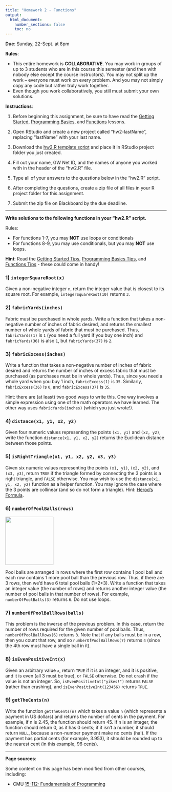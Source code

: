 ```yaml
---
title: "Homework 2 - Functions"
output:
  html_document:
    number_sections: false
    toc: no
---
```


**Due**: Sunday, 22-Sept. at 8pm

**Rules**:

- This entire homework is **COLLABORATIVE**. You may work in groups of up to 3 students who are in this course this semester (and then with nobody else except the course instructors). You may not split up the work -- everyone must work on every problem. And you may not simply copy any code but rather truly work together.
- Even though you work collaboratively, you still must submit your own solutions.

**Instructions**:

1) Before beginning this assignment, be sure to have read the [Getting Started](L1.2-getting-started.html), [Programming Basics](L1.3-programming-basics.html), and [Functions](L3.1-functions.html) lessons.

2) Open RStudio and create a new project called "hw2-lastName", replacing "lastName" with your last name.

3) Download the [hw2.R template script](https://github.com/emse6574-gwu/2019-Fall/raw/gh-pages/hw/hw2-template.R){target="_blank"} and place it in RStudio project folder you just created.

4) Fill out your name, GW Net ID, and the names of anyone you worked with in the header of the "hw2.R" file.

5) Type all of your answers to the questions below in the "hw2.R" script.

6) After completing the questions, create a zip file of all files in your R project folder for this assignment.

7) Submit the zip file on Blackboard by the due deadline.

---

**Write solutions to the following functions in your "hw2.R" script.**

Rules:

- For functions 1-7, you may **NOT** use loops or conditionals
- For functions 8-9, you may use conditionals, but you may **NOT** use loops.

**Hint**: Read the [Getting Started Tips](L1.2-getting-started.html#tips), [Programming Basics Tips](L1.3-programming-basics.html#tips), and [Functions Tips](L3.1-functions.html#tips) - these could come in handy!

### 1) `integerSquareRoot(x)`

Given a non-negative integer `n`, return the integer value that is closest to its square root. For example, `integerSquareRoot(10)` returns `3`.

### 2) `fabricYards(inches)`

Fabric must be purchased in whole yards. Write a function that takes a non-negative number of inches of fabric desired, and returns the smallest number of whole yards of fabric that must be purchased.  Thus, `fabricYards(1)` is `1` (you need a full yard if you buy one inch) and `fabricYards(36)` is also `1`, but `fabricYards(37)` is `2`.

### 3) `fabricExcess(inches)`

Write a function that takes a non-negative number of inches of fabric desired and returns the number of inches of excess fabric that must be purchased (as purchases must be in whole yards). Thus, since you need a whole yard when you buy 1 inch, `fabricExcess(1)` is `35`. Similarly, `fabricExcess(36)` is `0`, and `fabricExcess(37)` is `35`.

Hint: there are (at least) two good ways to write this. One way involves a simple expression using one of the math operators we have learned. The other way uses `fabricYards(inches)` (which you just wrote!).

### 4) `distance(x1, y1, x2, y2)`

Given four numeric values representing the points `(x1, y1)` and `(x2, y2)`, write the function `distance(x1, y1, x2, y2)` returns the Euclidean distance between those points.

### 5) `isRightTriangle(x1, y1, x2, y2, x3, y3)`

Given six numeric values representing the points `(x1, y1)`, `(x2, y2)`, and `(x3, y3)`, return `TRUE` if the triangle formed by connecting the 3 points is a right triangle, and `FALSE` otherwise. You may wish to use the `distance(x1, y1, x2, y2)` function as a helper function. You may ignore the case where the 3 points are collinear (and so do not form a triangle). Hint: [Herod's Formula](https://en.wikipedia.org/wiki/Heron%27s_formula).

### 6) `numberOfPoolBalls(rows)`

![](images/poolballs.jpg){ width=150 }

Pool balls are arranged in rows where the first row contains 1 pool ball and each row contains 1 more pool ball than the previous row. Thus, if there are 3 rows, then we'd have 6 total pool balls (1+2+3). Write a function that takes an integer value (the number of rows) and returns another integer value (the number of pool balls in that number of rows). For example, `numberOfPoolBalls(3)` returns `6`. Do not use loops.

### 7) `numberOfPoolBallRows(balls)`

This problem is the inverse of the previous problem. In this case, return the number of rows required for the given number of pool balls. Thus, `numberOfPoolBallRows(6)` returns `3`. Note that if any balls must be in a row, then you count that row, and so `numberOfPoolBallRows(7)` returns `4` (since the 4th row must have a single ball in it).

### 8) `isEvenPositiveInt(x)`

Given an arbitrary value `x`, return `TRUE` if it is an integer, and it is positive, and it is even (all 3 must be true), or `FALSE` otherwise. Do not crash if the value is not an integer. So, `isEvenPositiveInt("yikes!")` returns `FALSE` (rather than crashing), and `isEvenPositiveInt(123456)` returns `TRUE`.

### 9) `getTheCents(n)`

Write the function `getTheCents(n)` which takes a value `n` (which represents a payment in US dollars) and returns the number of cents in the payment. For example, if n is 2.45, the function should return 45. If n is an integer, the function should return 0, as it has 0 cents; if it isn't a number, it should return `NULL`, because a non-number payment make no cents (ha!). If the payment has partial cents (for example, 3.953), it should be rounded up to the nearest cent (in this example, 96 cents).

---

**Page sources**:

Some content on this page has been modified from other courses, including:

- CMU [15-112: Fundamentals of Programming](http://www.kosbie.net/cmu/spring-13/15-112/handouts/hw1.html)



